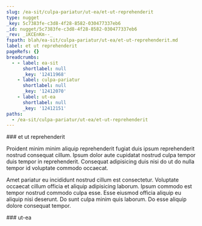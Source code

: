 ```yaml
---
slug: /ea-sit/culpa-pariatur/ut-ea/et-ut-reprehenderit
type: nugget
_key: 5c7383fe-c3d8-4f28-8582-030477337eb6
_id: nugget/5c7383fe-c3d8-4f28-8582-030477337eb6
_rev: _iKCEnKm--_
fspath: blah/ea-sit/culpa-pariatur/ut-ea/et-ut-reprehenderit.md
label: et ut reprehenderit
pageRefs: {}
breadcrumbs:
  - - label: ea-sit
      shortlabel: null
      _key: '12411968'
    - label: culpa-pariatur
      shortlabel: null
      _key: '12412070'
    - label: ut-ea
      shortlabel: null
      _key: '12412151'
paths:
  - /ea-sit/culpa-pariatur/ut-ea/et-ut-reprehenderit
---
```


<NuggetArea>
<Nugget slug="/ea-sit/culpa-pariatur/ut-ea/et-ut-reprehenderit" type="nugget" _key="5c7383fe-c3d8-4f28-8582-030477337eb6" _id="nugget/5c7383fe-c3d8-4f28-8582-030477337eb6" _rev="_iKCEnKm--_" fspath="blah/ea-sit/culpa-pariatur/ut-ea/et-ut-reprehenderit.md" label="et ut reprehenderit" paths="/ea-sit/culpa-pariatur/ut-ea/et-ut-reprehenderit">
<NuggetBody>
### et ut reprehenderit

Proident minim minim aliquip reprehenderit fugiat duis ipsum reprehenderit nostrud consequat cillum. Ipsum dolor aute cupidatat nostrud culpa tempor duis tempor in reprehenderit. Consequat adipisicing duis nisi do ut do nulla tempor id voluptate commodo occaecat.

Amet pariatur eu incididunt nostrud cillum est consectetur. Voluptate occaecat cillum officia et aliquip adipisicing laborum. Ipsum commodo est tempor nostrud commodo culpa esse. Esse eiusmod officia aliquip eu aliquip nisi deserunt. Do sunt culpa minim quis laborum. Do esse aliquip dolore consequat tempor.

</NuggetBody>
<Breadcrumbs>
<Crumbs>
<Crumb _key="12411968" label="ea-sit" /><Crumb _key="12412070" label="culpa-pariatur" /><Crumb _key="12412151" label="ut-ea" />
</Crumbs>
</Breadcrumbs>
</Nugget>

<NuggetsInbound>
</NuggetsInbound>
<NuggetsOutbound>
</NuggetsOutbound>
</NuggetArea>
<PassagesInbound>
<Passage direction="inbound" type="passage" _key="12412151" _id="passage/12412151" _rev="_iKCEnKm---" label="ut-ea" passage="ut-ea" fspath="blah/ea-sit/culpa-pariatur/ut-ea" paths="/ea-sit/culpa-pariatur/ut-ea" slug="/ea-sit/culpa-pariatur/ut-ea">
<NuggetBody>
### ut-ea

</NuggetBody>
<Breadcrumbs>
<Crumbs>
<Crumb _key="12411968" label="ea-sit" /><Crumb _key="12412070" label="culpa-pariatur" />
</Crumbs>
</Breadcrumbs>
</Passage>

</PassagesInbound>
<PassagesOutbound>
</PassagesOutbound>